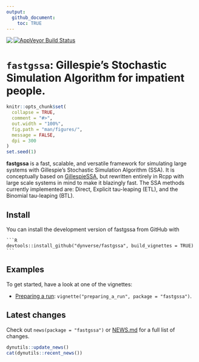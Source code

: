 ```yaml
---
output: 
  github_document:
    toc: TRUE
---
```


<!-- README.md is generated from README.Rmd. Please edit that file -->

<a href="https://travis-ci.org/dynverse/fastgssa"><img src="https://travis-ci.org/dynverse/fastgssa.svg" align="left"></a> <a href="https://codecov.io/gh/dynverse/fastgssa"> [![AppVeyor Build Status](https://ci.appveyor.com/api/projects/status/github/dynverse/fastgssa?branch=master&svg=true)](https://ci.appveyor.com/project/dynverse/fastgssa)

# `fastgssa`: Gillespie's Stochastic Simulation Algorithm for impatient people.

```r
knitr::opts_chunk$set(
  collapse = TRUE,
  comment = "#>",
  out.width = "100%",
  fig.path = "man/figures/",
  message = FALSE,
  dpi = 300
)
set.seed(1)
```

**fastgssa** is a fast, scalable, and versatile framework for simulating large systems with 
Gillespie's Stochastic Simulation Algorithm (SSA). It is conceptually based on 
[GillespieSSA](https://cran.r-project.org/web/packages/GillespieSSA/index.html),
but rewritten entirely in Rcpp with large scale systems in mind to make
it blazingly fast. The SSA methods currently implemented are: Direct, Explicit
tau-leaping (ETL), and the Binomial tau-leaping (BTL).

## Install

You can install the development version of fastgssa from GitHub with

    ```R
    devtools::install_github("dynverse/fastgssa", build_vignettes = TRUE)
    ```

## Examples

To get started, have a look at one of the vignettes:

* [Preparing a run](vignettes/preparing_a_run.md): `vignette("preparing_a_run", package = "fastgssa")`.

## Latest changes

Check out `news(package = "fastgssa")` or [NEWS.md](inst/NEWS.md) for a full list of changes.

<!-- This section gets automatically generated from inst/NEWS.md, and also generates inst/NEWS -->

```r
dynutils::update_news()
cat(dynutils::recent_news())
```
